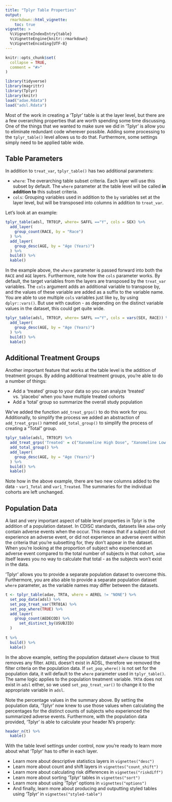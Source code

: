 ```yaml
---
title: "Tplyr Table Properties"
output: 
  rmarkdown::html_vignette:
    toc: true
vignette: >
  %\VignetteIndexEntry{table}
  %\VignetteEngine{knitr::rmarkdown}
  %\VignetteEncoding{UTF-8}
---
```


```r
knitr::opts_chunk$set(
  collapse = TRUE,
  comment = "#>"
)
```

```r
library(tidyverse)
library(magrittr)
library(Tplyr)
library(knitr)
load("adae.Rdata")
load("adsl.Rdata")
```

Most of the work in creating a 'Tplyr' table is at the layer level, but there are a few overarching properties that are worth spending some time discussing. One of the things that we wanted to make sure we did in 'Tplyr' is allow you to eliminate redundant code wherever possible. Adding some processing to the `tplyr_table()` level allows us to do that. Furthermore, some settings simply need to be applied table wide.

## Table Parameters

In addition to `treat_var`, `tplyr_table()` has two additional parameters:

- `where`: The overarching table subset criteria. Each layer will use this subset by default. The `where` parameter at the table level will be called **in addition to** this subset criteria.
- `cols`: Grouping variables used in addition to the `by` variables set at the layer level, but will be transposed into columns in addition to `treat_var`. 

Let's look at an example:

```r
tplyr_table(adsl, TRT01P, where= SAFFL =="Y", cols = SEX) %>% 
  add_layer(
    group_count(RACE, by = "Race")
  ) %>% 
  add_layer(
    group_desc(AGE, by = "Age (Years)")
  ) %>% 
  build() %>% 
  kable()
```

In the example above, the `where` parameter is passed forward into both the `RACE` and `AGE` layers. Furthermore, note how the `cols` parameter works. By default, the target variables from the layers are transposed by the `treat_var` variables. The `cols` argument adds an additional variable to transpose by, and the values of these variable are added as a suffix to the variable name. You are able to use multiple `cols` variables just like `by`, by using `dplyr::vars()`. But use with caution - as depending on the distinct variable values in the dataset, this could get quite wide.

```r
tplyr_table(adsl, TRT01P, where= SAFFL =="Y", cols = vars(SEX, RACE)) %>% 
  add_layer(
    group_desc(AGE, by = "Age (Years)")
  ) %>% 
  build() %>% 
  kable()
```

## Additional Treatment Groups

Another important feature that works at the table level is the addition of treatment groups. By adding additional treatment groups, you're able to do a number of things:

- Add a 'treated' group to your data so you can analyze 'treated' vs. 'placebo' when you have multiple treated cohorts
- Add a 'total' group so summarize the overall study population

We've added the function `add_treat_grps()` to do this work for you. Additionally, to simplify the process we added an abstraction of `add_treat_grps()` named `add_total_group()` to simplify the process of creating a "Total" group.

```r
tplyr_table(adsl, TRT01P) %>%
  add_treat_grps('Treated' = c("Xanomeline High Dose", "Xanomeline Low Dose")) %>% 
  add_total_group() %>% 
  add_layer(
    group_desc(AGE, by = "Age (Years)")
  ) %>% 
  build() %>% 
  kable()
```
Note how in the above example, there are two new columns added to the data - `var1_Total` and `var1_Treated`. The summaries for the individual cohorts are left unchanged. 

## Population Data

A last and very important aspect of table level properties in Tplyr is the addition of a population dataset. In CDISC standards, datasets like `adae` only contain adverse events when the occur. This means that if a subject did not experience an adverse event, or did not experience an adverse event within the criteria that you're subsetting for, they don't appear in the dataset. When you're looking at the proportion of subject who experienced an adverse event compared to the total number of subjects in that cohort, `adae` itself leaves you no way to calculate that total - as the subjects won't exist in the data.

'Tplyr' allows you to provide a separate population dataset to overcome this. Furthermore, you are also able to provide a separate population dataset `where` parameter, as the variable names may differ between the datasets.

```r
t <- tplyr_table(adae, TRTA, where = AEREL != "NONE") %>% 
  set_pop_data(adsl) %>% 
  set_pop_treat_var(TRT01A) %>% 
  set_pop_where(TRUE) %>% 
  add_layer(
    group_count(AEDECOD) %>% 
      set_distinct_by(USUBJID)
  )
  
t %>% 
  build() %>% 
  kable()
```

In the above example, setting the population dataset `where` clause to `TRUE` removes any filter. `AEREL` doesn't exist in ADSL, therefore we removed the filter criteria on the population data. If `set_pop_where()` is not set for the population data, it will default to the `where` parameter used in `tplyr_table()`. The same logic applies to the population treatment variable. `TRTA` does not exist in `adsl` either, so we used `set_pop_treat_var()` to change it to the appropriate variable in `adsl`. 

Note the percentage values in the summary above. By setting the population data, 'Tplyr' now knew to use those values when calculating the percentages for the distinct counts of subjects who experienced the summarized adverse events. Furthermore, with the population data provided, 'Tplyr' is able to calculate your header N's properly:

```r
header_n(t) %>% 
  kable()
```

With the table level settings under control, now you're ready to learn more about what 'Tplyr' has to offer in each layer. 

- Learn more about descriptive statistics layers in `vignettes("desc")`
- Learn more about count and shift layers in `vignettes("count_shift")`
- Learn more about calculating risk differences in `vignettes("riskdiff")`
- Learn more about sorting 'Tplyr' tables in `vignettes("sort")`
- Learn more about using 'Tplyr' options in `vignettes("options")`
- And finally, learn more about producing and outputting styled tables using 'Tplyr' in `vignettes("styled-table")`
